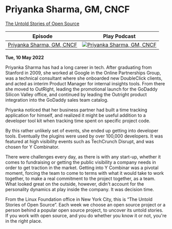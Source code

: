 <!--
-->

# Priyanka Sharma, GM, CNCF

<Spotify scsrc={podcasts[2].src} />

[The Untold Stories of Open Source](https://untold-stories-of-open-source.captivate.fm/spotify)

| Episode                                                                              |                                                                  Play Podcast                                                                  |
| ------------------------------------------------------------------------------------ | :--------------------------------------------------------------------------------------------------------------------------------------------: |
| [Priyanka Sharma, GM, CNCF](https://open.spotify.com/episode/5KgqNXHHV0y03yjgg7kg8E) | [![Priyanka Sharma, GM, CNCF](../images/podcast-mic.png "Priyanka Sharma, GM, CNCF")](https://open.spotify.com/episode/5KgqNXHHV0y03yjgg7kg8E) |

**Tue, 10 May 2022**

Priyanka Sharma has had a long career in tech. After graduating from Stanford in 2009, she worked at Google in the Online Partnerships Group, was a technical consultant where she onboarded new DoubleClick clients, and acted as interim Product Manager for internal insights tools. From there she moved to OutRight, leading the promotional launch for the GoDaddy Silicon Valley office, and continued by leading the Outright product integration into the GoDaddy sales team catalog.

Priyanka noticed that her business partner had built a time tracking application for himself, and realized it might be useful addition to a developer tool kit when tracking time spent on specific project code.

By this rather unlikely set of events, she ended up getting into developer tools. Eventually the plugins were used by over 100,000 developers. It was featured at high visibility events such as TechCrunch Disrupt, and was chosen for Y Combinator.

There were challenges every day, as there is with any start-up, whether it comes to fundraising or getting the public visibility a company needs in order to get traction in the market. Getting into Y Combinar was a pivotal moment, forcing the team to come to terms with what it would take to work together, to make a real commitment to the project together, as a team. What looked great on the outside, however, didn't account for the personality dynamics at play inside the company. It was decision time.

From the Linux Foundation office in New York City, this is “The Untold Stories of Open Source”. Each week we choose an open source project or a person behind a popular open source project, to uncover its untold stories. If you work with open source, and you do whether you know it or not, you're in the right place.
